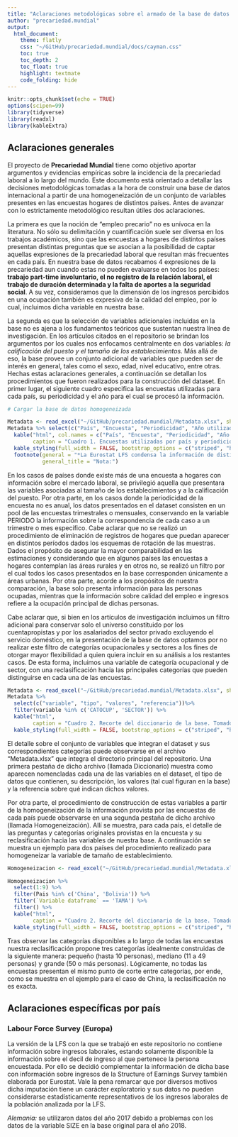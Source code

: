 ```yaml
---
title: "Aclaraciones metodológicas sobre el armado de la base de datos del proyecto Precariedad Mundial"
author: "precariedad.mundial"
output: 
  html_document:
    theme: flatly   
    css: "~/GitHub/precariedad.mundial/docs/cayman.css"
    toc: true
    toc_depth: 2
    toc_float: true
    highlight: textmate
    code_folding: hide
---
```


```r
knitr::opts_chunk$set(echo = TRUE)
options(scipen=99)
library(tidyverse)
library(readxl)
library(kableExtra)
```

## Aclaraciones generales

El proyecto de **Precariedad Mundial** tiene como objetivo aportar argumentos y evidencias empíricas sobre la incidencia de la precariedad laboral a lo largo del mundo. Este documento está orientado a detallar las decisiones metodológicas tomadas a la hora de construir una base de datos internacional a partir de una homogeneización de un conjunto de variables presentes en las encuestas hogares de distintos países. Antes de avanzar con lo estrictamente metodológico resultan útiles dos aclaraciones.

La primera es que la noción de “empleo precario” no es unívoca en la literatura. No sólo su delimitación y cuantificación suele ser diversa en los trabajos académicos, sino que las encuestas a hogares de distintos países presentan distintas preguntas que se asocian a la posibilidad de captar aquellas expresiones de la precariedad laboral que resultan más frecuentes en cada país. En nuestra base de datos recabamos 4 expresiones de la precariedad aun cuando estas no pueden evaluarse en todos los países: **trabajo part-time involuntario, el no registro de la relación laboral, el trabajo de duración determinada y la falta de aportes a la seguridad social**. A su vez, consideramos que la dimensión de los ingresos percibidos en una ocupación también es expresiva de la calidad del empleo, por lo cual, incluimos dicha variable en nuestra base.

La segunda es que la selección de variables adicionales incluidas en la base no es ajena a los fundamentos teóricos que sustentan nuestra línea de investigación. En los artículos citados en el repositorio se brindan los argumentos por los cuales nos enfocamos centralmente en dos variables: *la calificación del puesto y el tamaño de los establecimientos*. Más allá de eso, la base provee un conjunto adicional de variables que pueden ser de interés en general, tales como el sexo, edad, nivel educativo, entre otras.
Hechas estas aclaraciones generales, a continuación se detallan los procedimientos que fueron realizados para la construcción del dataset. En primer lugar, el siguiente cuadro especifica las encuestas utilizadas para cada país, su periodicidad y el año para el cual se procesó la información. 


```r
# Cargar la base de datos homogeneizada

Metadata <- read_excel("~/GitHub/precariedad.mundial/Metadata.xlsx", sheet = "Encuestas Utilizadas")
Metadata %>% select(c("País", "Encuesta", "Periodicidad", "Año utilizado")) %>%
  kable("html", col.names = c("País", "Encuesta", "Periodicidad", "Año utilizado"), 
        caption = "Cuadro 1. Encuestas utilizadas por país y periodicidad") %>%
  kable_styling(full_width = FALSE, bootstrap_options = c("striped", "hover", "condensed")) %>% 
  footnote(general = "*La Eurostat LFS condensa la información de distintos países: En nuestra base se encuentran todos los países con información para 2018: Grecia, Polonia, Italia, Portugal, España, Austria, Reino Unido, Países Bajos, Noruega, Francia, Dinamarca, Suecia y Alemania.",
           general_title = "Nota:")

```


En los casos de países donde existe más de una encuesta a hogares con información sobre el mercado laboral, se privilegió aquella que presentara las variables asociadas al tamaño de los establecimientos y a la calificación del puesto. Por otra parte, en los casos donde la periodicidad de la encuesta no es anual, los datos presentados en el dataset consisten en un pool de las encuestas trimestrales o mensuales, conservando en la variable PERIODO la información sobre la correspondencia de cada caso a un trimestre o mes específico. Cabe aclarar que no se realizó un procedimiento de eliminación de registros de hogares que puedan aparecer en distintos períodos dados los esquemas de rotación de las muestras. 
Dados el propósito de asegurar la mayor comparabilidad en las estimaciones y considerando que en algunos países las encuestas a hogares contemplan las áreas rurales y en otros no, se realizó un filtro por el cual todos los casos presentados en la base corresponden únicamente a áreas urbanas. Por otra parte, acorde a los propósitos de nuestra comparación, la base solo presenta información para las personas ocupadas, mientras que la información sobre calidad del empleo e ingresos refiere a la ocupación principal de dichas personas. 

Cabe aclarar que, si bien en los artículos de investigación incluimos un filtro adicional para conservar solo el universo constituido por los cuentapropistas y por los asalariados del sector privado excluyendo el servicio doméstico, en la presentación de la base de datos optamos por no realizar este filtro de categorías ocupacionales y sectores a los fines de otorgar mayor flexibilidad a quien quiera incluir en su análisis a los restantes casos. De esta forma, incluimos una variable de categoría ocupacional y de sector, con una reclasificación hacia las principales categorías que pueden distinguirse en cada una de las encuestas. 

```r
Metadata <- read_excel("~/GitHub/precariedad.mundial/Metadata.xlsx", sheet = "Diccionario")
Metadata %>% 
  select(c("variable", "tipo", "valores", "referencia"))%>%
  filter(variable %in% c('CATOCUP', 'SECTOR')) %>% 
  kable("html", 
        caption = "Cuadro 2. Recorte del diccionario de la base. Tomado de archivo Metadata.xlsx") %>%
  kable_styling(full_width = FALSE, bootstrap_options = c("striped", "hover", "condensed"))


```

El detalle sobre el conjunto de variables que integran el dataset y sus correspondientes categorías puede observarse en el archivo “Metadata.xlsx” que integra el directorio principal del repositorio. Una primera pestaña de dicho archivo (llamada Diccionario) muestra como aparecen nomencladas cada una de las variables en el dataset, el tipo de datos que contienen, su descripción, los valores (tal cual figuran en la base) y la referencia sobre qué indican dichos valores.

Por otra parte, el procedimiento de construcción de estas variables a partir de la homogeneización de la información provista por las encuestas de cada país puede observarse en una segunda pestaña de dicho archivo (llamada Homogeneización). Allí se muestra, para cada país, el detalle de las preguntas y categorías originales provistas en la encuesta y su reclasificación hacia las variables de nuestra base. A continuación se muestra un ejemplo para dos países del procedimiento realizado para homogeneizar la variable de tamaño de establecimiento. 

```r
Homogeneizacion <- read_excel("~/GitHub/precariedad.mundial/Metadata.xlsx", sheet = "Homogeneizacion")
```

```r
Homogeneizacion %>%
  select(1:9) %>% 
  filter(Pais %in% c('China', 'Bolivia')) %>% 
  filter(`Variable dataframe` == 'TAMA') %>% 
  filter() %>% 
  kable("html", 
        caption = "Cuadro 2. Recorte del diccionario de la base. Tomado de archivo Metadata.xlsx") %>%
  kable_styling(full_width = FALSE, bootstrap_options = c("striped", "hover", "condensed"))


```

Tras observar las categorías disponibles a lo largo de todas las encuestas nuestra reclasificación propone tres categorías idealmente construidas de la siguiente manera: pequeño (hasta 10 personas), mediano (11 a 49 personas) y grande (50 o más personas). Lógicamente, no todas las encuestas presentan el mismo punto de corte entre categorías, por ende, como se muestra en el ejemplo para el caso de China, la reclasificación no es exacta. 

## Aclaraciones específicas por país

### Labour Force Survey (Europa)
La versión de la LFS con la que se trabajó en este repositorio no contiene información sobre ingresos laborales, estando solamente disponible la información sobre el decil de ingreso al que pertenece la persona encuestada. Por ello se decidió complementar la información de dicha base con información sobre ingresos de la Structure of Earnings Survey también elaborada por Eurostat. Vale la pena remarcar que por diversos motivos dicha imputación tiene un carácter exploratorio y sus datos no pueden considerarse estadísticamente representativos de los ingresos laborales de la población analizada por la LFS. 

*Alemania:* se utilizaron datos del año 2017 debido a problemas con los datos de la variable SIZE en la base original para el año 2018.

